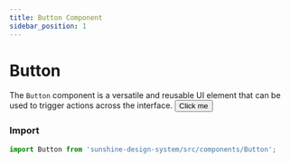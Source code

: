 ```yaml
---
title: Button Component
sidebar_position: 1
---
```



# Button

The `Button` component is a versatile and reusable UI element that can be used to trigger actions across the interface.
<Button> Click me </Button>

### Import

```js
import Button from 'sunshine-design-system/src/components/Button';
